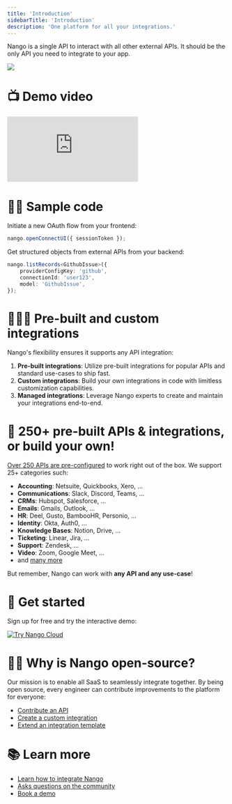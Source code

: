 ```yaml
---
title: 'Introduction'
sidebarTitle: 'Introduction'
description: 'One platform for all your integrations.'
---
```


Nango is a single API to interact with all other external APIs. It should be the only API you need to integrate to your app.

<Frame caption="One API, many integrations.">
  <img src="/images/overview.png" />
</Frame>

# 📺 Demo video

<div style={{ position: 'relative', overflow: 'hidden', paddingTop: '56.25%' }}>
    <iframe 
        style={{ position: 'absolute', top: 0, left: 0, width: '100%', height: '100%' }} 
        src="https://www.youtube.com/embed/pvUpbi04IjQ" 
        title="YouTube video player" 
        frameBorder="0" 
        allow="accelerometer; autoplay; clipboard-write; encrypted-media; gyroscope; picture-in-picture" 
        allowFullScreen
    ></iframe>
</div>

# 👩‍💻 Sample code

Initiate a new OAuth flow from your frontend:

```js
nango.openConnectUI({ sessionToken });
```

Get structured objects from external APIs from your backend:

```ts
nango.listRecords<GithubIssue>({
    providerConfigKey: 'github',
    connectionId: 'user123',
    model: 'GithubIssue',
});
```

# 👩🏻‍🔧 Pre-built and custom integrations

Nango's flexibility ensures it supports any API integration:

1. **Pre-built integrations**: Utilize pre-built integrations for popular APIs and standard use-cases to ship fast.
2. **Custom integrations**: Build your own integrations in code with limitless customization capabilities.
3. **Managed integrations**: Leverage Nango experts to create and maintain your integrations end-to-end.

# 🔌 250+ pre-built APIs & integrations, or build your own!

[Over 250 APIs are pre-configured](https://nango.dev/integrations) to work right out of the box. We support 25+ categories such:
- **Accounting**: Netsuite, Quickbooks, Xero, ...
- **Communications**: Slack, Discord, Teams, ...
- **CRMs**: Hubspot, Salesforce, ...
- **Emails**: Gmails, Outlook, ...
- **HR**: Deel, Gusto, BambooHR, Personio, ...
- **Identity**: Okta, Auth0, ...
- **Knowledge Bases**: Notion, Drive, ...
- **Ticketing**: Linear, Jira, ...
- **Support**: Zendesk, ...
- **Video**: Zoom, Google Meet, ...
- and [many more](https://nango.dev/integrations)

But remember, Nango can work with **any API and any use-case**!

# 🚀 Get started

Sign up for free and try the interactive demo:

<a href="https://app.nango.dev/signup" target="_blank">
  <img alt="Try Nango Cloud" src="/images/nango-deploy-button.svg" noZoom />
</a>

# 🙋‍♀️ Why is Nango open-source?

Our mission is to enable all SaaS to seamlessly integrate together. By being open source, every engineer can contribute improvements to the platform for everyone:
- [Contribute an API](/customize/guides/contribute-an-api)
- [Create a custom integration](/customize/guides/create-a-custom-integration)
- [Extend an integration template](/customize/guides/extend-an-integration-template)

# 📚 Learn more

- [Learn how to integrate Nango](/integrate/overview)
- [Asks questions on the community](https://nango.dev/slack)
- [Book a demo](https://calendly.com/rguldener/30min)
